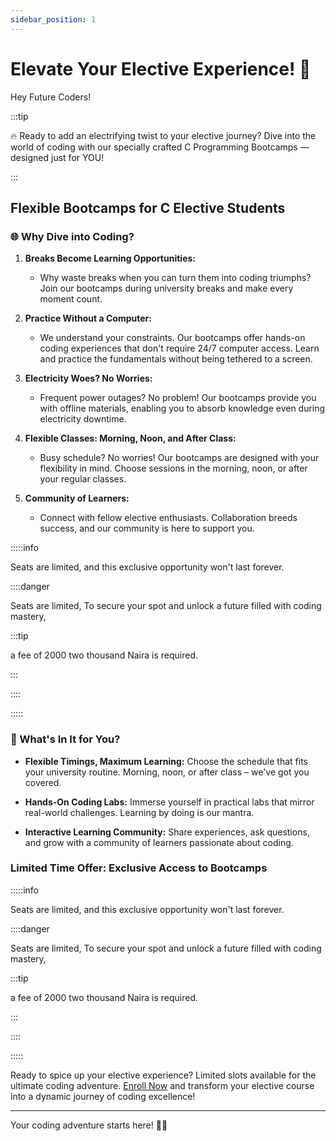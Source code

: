 ```yaml
---
sidebar_position: 1
---
```


# Elevate Your Elective Experience! 🌟

Hey Future Coders!

:::tip

🔥 Ready to add an electrifying twist to your elective journey? Dive into the world of coding with our specially crafted C 
Programming Bootcamps — designed just for YOU!

::: 

## Flexible Bootcamps for C Elective Students

### 🌐 Why Dive into Coding?

1. **Breaks Become Learning Opportunities:**
   - Why waste breaks when you can turn them into coding triumphs? Join our bootcamps during university breaks and make every moment count.

2. **Practice Without a Computer:**
    - We understand your constraints. Our bootcamps offer hands-on coding experiences that don't require 24/7 computer access. Learn and practice the fundamentals without being tethered to a screen.

3. **Electricity Woes? No Worries:**
    - Frequent power outages? No problem! Our bootcamps provide you with offline materials, enabling you to absorb knowledge even during electricity downtime.

4. **Flexible Classes: Morning, Noon, and After Class:**
   - Busy schedule? No worries! Our bootcamps are designed with your flexibility in mind. Choose sessions in the morning, noon, or after your regular classes.

5. **Community of Learners:**
   - Connect with fellow elective enthusiasts. Collaboration breeds success, and our community is here to support you.


:::::info

Seats are limited, and this exclusive opportunity won't last forever. 

::::danger

Seats are limited, 
To secure your spot and unlock a future filled with coding mastery,

:::tip

 a fee of 2000 two thousand Naira is required.

:::

::::

:::::



### 🌈 What's In It for You?


- **Flexible Timings, Maximum Learning:**
  Choose the schedule that fits your university routine. Morning, noon, or after class – we've got you covered.

- **Hands-On Coding Labs:**
  Immerse yourself in practical labs that mirror real-world challenges. Learning by doing is our mantra.

- **Interactive Learning Community:**
  Share experiences, ask questions, and grow with a community of learners passionate about coding.


### Limited Time Offer: Exclusive Access to Bootcamps

:::::info

Seats are limited, and this exclusive opportunity won't last forever. 

::::danger

Seats are limited, 
To secure your spot and unlock a future filled with coding mastery,

:::tip

 a fee of 2000 two thousand Naira is required.

:::

::::

:::::


Ready to spice up your elective experience? Limited slots available for the ultimate coding adventure. [Enroll Now](https://chat.whatsapp.com/FUzAVgiI3WcJh1iavrO7gI) and transform your elective course into a dynamic journey of coding excellence!

--- 
Your coding adventure starts here! 🚀✨
